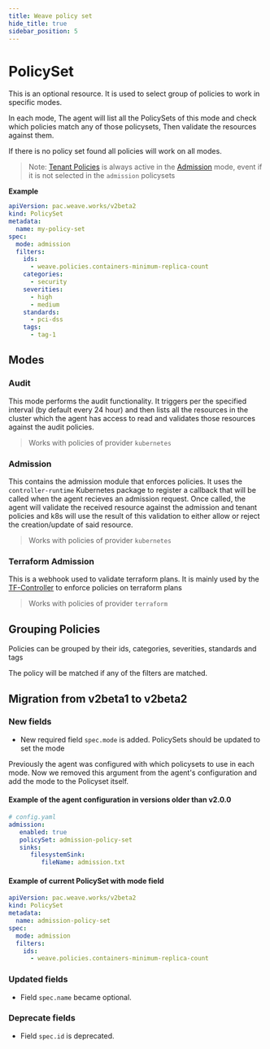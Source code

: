 ```yaml
---
title: Weave policy set
hide_title: true
sidebar_position: 5
---
```



# PolicySet

This is an optional resource. It is used to select group of policies to work in specific modes.

In each mode, The agent will list all the PolicySets of this mode and check which policies match any of those policysets, Then validate the resources against them.

If there is no policy set found all policies will work on all modes.

> Note: [Tenant Policies](./policy.mdx#tenant-policy) is always active in the [Admission](#admission) mode, event if it is not selected in the `admission` policysets

**Example**
```yaml
apiVersion: pac.weave.works/v2beta2
kind: PolicySet
metadata:
  name: my-policy-set
spec:
  mode: admission
  filters:
    ids:
      - weave.policies.containers-minimum-replica-count
    categories:
      - security
    severities:
      - high
      - medium
    standards:
      - pci-dss
    tags:
      - tag-1  
```

## Modes

### Audit

This mode performs the audit functionality. It triggers per the specified interval (by default every 24 hour) and then lists all the resources in the cluster which the agent has access to read and validates those resources against the audit policies.

> Works with policies of provider `kubernetes`


### Admission

This contains the admission module that enforces policies. It uses the `controller-runtime` Kubernetes package to register a callback that will be called when the agent recieves an admission request. Once called, the agent will validate the received resource against the admission and tenant policies and k8s will use the result of this validation to either allow or reject the creation/update of said resource.

> Works with policies of provider `kubernetes`


### Terraform Admission

This is a webhook used to validate terraform plans. It is mainly used by the [TF-Controller](https://github.com/weaveworks/tf-controller) to enforce policies on terraform plans

> Works with policies of provider `terraform`


## Grouping Policies

Policies can be grouped by their ids, categories, severities, standards and tags

The policy will be matched if any of the filters are matched.


## Migration from v2beta1 to v2beta2

### New fields
- New required field `spec.mode` is added. PolicySets should be updated to set the mode

Previously the agent was configured with which policysets to use in each mode. Now we removed this argument from the agent's configuration and
add the mode to the Policyset itself. 

#### Example of the agent configuration in versions older than v2.0.0

```yaml
# config.yaml
admission:
   enabled: true
   policySet: admission-policy-set
   sinks:
      filesystemSink:
         fileName: admission.txt
```

#### Example of current PolicySet with mode field

```yaml
apiVersion: pac.weave.works/v2beta2
kind: PolicySet
metadata:
  name: admission-policy-set
spec:
  mode: admission
  filters:
    ids:
      - weave.policies.containers-minimum-replica-count
```


### Updated fields
- Field `spec.name` became optional.

### Deprecate fields
- Field `spec.id` is deprecated.
